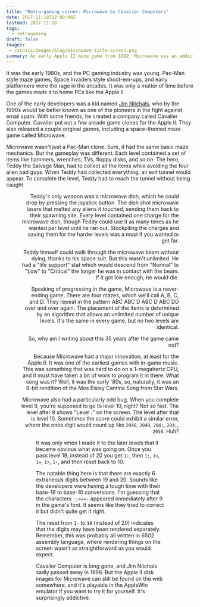 ```yaml
---
title: "Retro-gaming corner: Microwave by Cavalier Computers"
date: 2017-11-18T12:00:00Z
lastmod: 2017-11-18
tags:
  - retrogaming
draft: false
images:
 - /static/images/blog/microwave-title-screen.png
summary: An early Apple II maze game from 1982, Microwave was an addictive little game that was one of the first Apple II games to feature in-game music. It also contained one of the more amusing software bugs I've ever seen.
---
```


It was the early 1980s, and the PC gaming industry was young. Pac-Man style maze games, Space Invaders style shoot-em-ups, and early platformers were the rage in the arcades. It was only a matter of time before the games made it to home PCs like the Apple II.

One of the early developers was a kid named [Jim Nitchals](http://www.gamedesignersremembered.com/jim-nitchals), who by the 1990s would be better known as one of the pioneers in the fight against email spam. With some friends, he created a company called Cavalier Computer. Cavalier put out a few arcade game clones for the Apple II. They also released a couple original games, including a space-themed maze game called Microwave.

Microwave wasn't just a Pac-Man clone. Sure, it had the same basic maze mechanics. But the gameplay was different. Each level contained a set of items like hammers, wrenches, TVs, floppy disks, and so on. The hero, Teddy the Salvage Man, had to collect all the items while avoiding the four alien bad guys. When Teddy had collected everything, an exit tunnel would appear. To complete the level, Teddy had to reach the tunnel without being caught.

<Figure
  src="/static/images/uploads/microwave-lvl-2.png"
  align="right"
  alt="Screenshot of the second level, showing a green maze. At the left side of the maxe is some machinery labeled 'engine'."
  caption="A screenshot of one of the mazes, before the player or aliens spawn"
/>

Teddy's only weapon was a microwave dish, which he could drop by pressing the joystick button. The dish shot microwave lasers that melted any aliens it touched, sending them back to their spawning site. Every level contained one charge for the microwave dish, though Teddy could use it as many times as he wanted per level until he ran out. Stockpiling the charges and saving them for the harder levels was a must if you wanted to get far.

Teddy himself could walk through the microwave beam without dying, thanks to his space suit. But this wasn't unlimited. He had a "life support" stat which would descend from "Normal" to "Low" to "Critical" the longer he was in contact with the beam. If it got low enough, he would die.

Speaking of progressing in the game, Microwave is a never-ending game. There are four mazes, which we'll call A, B, C, and D. They repeat in the pattern ABC ABC D ABC D ABC DD over and over again. The placement of the items is determined by an algorithm that allows an unlimited number of unique levels. It's the same in every game, but no two levels are identical.

So, why am I writing about this 35 years after the game came out?

Because Microwave had a major innovation, at least for the Apple II. It was one of the earliest games with in-game music. This was something that was hard to do on a 1-megahertz CPU, and it must have taken a bit of work to program it in there. What song was it? Well, it was the early '80s, so, naturally, it was an 8-bit rendition of the Mos Eisley Cantina Song from Star Wars.

Microwave also had a particularly odd bug. When you complete level 9, you're supposed to go to level 10, right? Not so fast. The level after 9 shows "Level :" on the screen. The level after that is level 10. Sometimes the score could exhibit a similar error, where the ones digit would count up like `2048`, `2049`, `204:`, `204;`, `2050`. Huh?

<Figure
  src="/static/images/uploads/microwave-lvl-colon.png"
  align="left"
  alt="Screenshot of the tenth level of Microwave, showing a blue maze. The level number is a colon character instead of the numeral 10."
  caption="A screenshot of the &quot;colon&quot; level. The math bug also appears in the player's power level and score."
/>

It was only when I made it to the later levels that it became obvious what was going on. Once you pass level 19, instead of 20 you get `1:`, then `1;`, `1<`, `1=`, `1>`, `1-`, and then reset back to 10.

The notable thing here is that there are exactly 6 extraneous digits between 19 and 20. Sounds like the developers were having a tough time with their base-16 to base-10 conversions. I'm guessing that the characters `:;<=>-` appeared immediately after 9 in the game's font. It seems like they tried to correct it but didn't quite get it right.

The reset from `1-` to `10` (instead of 20) indicates that the digits may have been rendered separately. Remember, this was probably all written in 6502 assembly language, where rendering things on the screen wasn't as straightforward as you would expect.

Cavalier Computer is long gone, and Jim Nitchals sadly passed away in 1998. But the Apple II disk images for Microwave can still be found on the web somewhere, and it's playable in the AppleWin emulator if you want to try it for yourself. It's surprisingly addictive.
